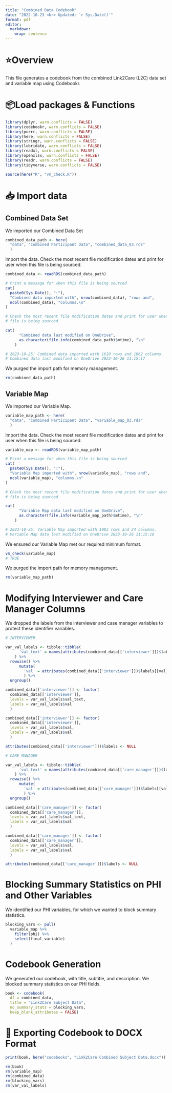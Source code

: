 ```yaml
---
title: "Combined Data Codebook"
date: "2022-10-23 <br> Updated: `r Sys.Date()`"
format: pdf
editor: 
  markdown: 
    wrap: sentence
---
```


# ⭐️Overview

This file generates a codebook from the combined Link2Care (L2C) data set and variable map using Codebookr.

# 📦Load packages & Functions

```r
library(dplyr, warn.conflicts = FALSE)
library(codebookr, warn.conflicts = FALSE)
library(purrr, warn.conflicts = FALSE)
library(here, warn.conflicts = FALSE)
library(stringr, warn.conflicts = FALSE)
library(lubridate, warn.conflicts = FALSE)
library(readxl, warn.conflicts = FALSE)
library(openxlsx, warn.conflicts = FALSE)
library(readr, warn.conflicts = FALSE)
library(tidyverse, warn.conflicts = FALSE)
```

```r
source(here("R", "vm_check.R"))
```

# 📥 Import data

## Combined Data Set

We imported our Combined Data Set

```r
combined_data_path <- here(
  "data", "Combined Participant Data", "combined_data_03.rds"
  )
```

Import the data.
Check the most recent file modification dates and print for user when this file is being sourced.

```r
combined_data <- readRDS(combined_data_path)

# Print a message for when this file is being sourced
cat(
  paste0(Sys.Date(), ":"),
  "Combined data imported with", nrow(combined_data), "rows and", 
  ncol(combined_data), "columns.\n"
)

# Check the most recent file modification dates and print for user when this
# file is being sourced.

cat(
      "Combined data last modified on OneDrive", 
      as.character(file.info(combined_data_path)$mtime), "\n"
    )

# 2023-10-25: Combined data imported with 1610 rows and 1062 columns.
# Combined data last modified on OneDrive 2023-10-26 11:15:17 
```

We purged the import path for memory management.

```r
rm(combined_data_path)
```

## Variable Map

We imported our Variable Map.

```r
variable_map_path <- here(
  "data", "Combined Participant Data", "variable_map_03.rds"
  )
```

Import the data.
Check the most recent file modification dates and print for user when this file is being sourced.

```r
variable_map <- readRDS(variable_map_path)

# Print a message for when this file is being sourced
cat(
  paste0(Sys.Date(), ":"),
  "Variable Map imported with", nrow(variable_map), "rows and", 
  ncol(variable_map), "columns.\n"
)

# Check the most recent file modification dates and print for user when this
# file is being sourced.

cat(
      "Variable Map data last modified on OneDrive", 
      as.character(file.info(variable_map_path)$mtime), "\n"
    )

# 2023-10-25: Variable Map imported with 1083 rows and 24 columns.
# Variable Map data last modified on OneDrive 2023-10-26 11:15:18 
```

We ensured our Variable Map met our required minimum format.

```r
vm_check(variable_map)
# TRUE
```

We purged the import path for memory management.

```r
rm(variable_map_path)
```

# Modifying Interviewer and Care Manager Columns

We dropped the labels from the interviewer and case manager variables to protect these identifier variables.

```r
# INTERVIEWER

var_val_labels <- tibble::tibble(
      'val_text' = names(attributes(combined_data[['interviewer']])$labels)
    ) %>%
  rowwise() %>%
      mutate(
        'val' = attributes(combined_data[['interviewer']])$labels[[val_text]]
        ) %>%
  ungroup()

combined_data[['interviewer']] <- factor(
  combined_data[['interviewer']],
  levels = var_val_labels$val_text,
  labels = var_val_labels$val
  )

combined_data[['interviewer']] <- factor(
  combined_data[['interviewer']],
  levels = var_val_labels$val,
  labels = var_val_labels$val
  )

attributes(combined_data[['interviewer']])$labels <- NULL

# CARE MANAGER

var_val_labels <- tibble::tibble(
      'val_text' = names(attributes(combined_data[['care_manager']])$labels)
    ) %>%
  rowwise() %>%
      mutate(
        'val' = attributes(combined_data[['care_manager']])$labels[[val_text]]
        ) %>%
  ungroup()

combined_data[['care_manager']] <- factor(
  combined_data[['care_manager']],
  levels = var_val_labels$val_text,
  labels = var_val_labels$val
  )

combined_data[['care_manager']] <- factor(
  combined_data[['care_manager']],
  levels = var_val_labels$val,
  labels = var_val_labels$val
  )

attributes(combined_data[['care_manager']])$labels <- NULL
```

# Blocking Summary Statistics on PHI and Other Variables

We identified our PHI variables, for which we wanted to block summary statistics.

```r
blocking_vars <- pull(
  variable_map %>%
    filter(phi) %>%
    select(final_variable)
  )
```

# Codebook Generation

We generated our codebook, with title, subtitle, and description. We blocked summary statistics on our PHI fields.

```r
book <- codebook(
  df = combined_data,
  title = "Link2Care Subject Data",
  no_summary_stats = blocking_vars,
  keep_blank_attributes = FALSE)
```

# 💾 Exporting Codebook to DOCX Format

```r
print(book, here("codebooks", "Link2Care Combined Subject Data.docx"))
```


```r
rm(book)
rm(variable_map)
rm(combined_data)
rm(blocking_vars)
rm(var_val_labels)
```

